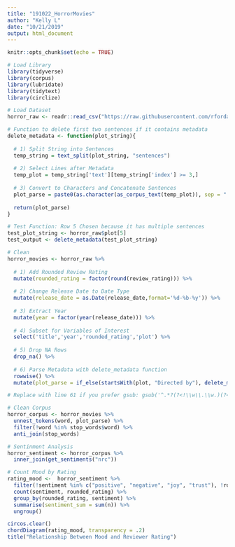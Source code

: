 ```yaml
---
title: "191022_HorrorMovies"
author: "Kelly L"
date: "10/21/2019"
output: html_document
---
```


```r
knitr::opts_chunk$set(echo = TRUE)

# Load Library
library(tidyverse)
library(corpus)
library(lubridate)
library(tidytext)
library(circlize)

# Load Dataset
horror_raw <- readr::read_csv("https://raw.githubusercontent.com/rfordatascience/tidytuesday/master/data/2019/2019-10-22/horror_movies.csv")

# Function to delete first two sentences if it contains metadata
delete_metadata <- function(plot_string){
  
  # 1) Split String into Sentences
  temp_string = text_split(plot_string, "sentences")
  
  # 2) Select Lines after Metadata
  temp_plot = temp_string['text'][temp_string['index'] >= 3,]
  
  # 3) Convert to Characters and Concatenate Sentences
  plot_parse = paste0(as.character(as_corpus_text(temp_plot)), sep = " ", collapse = "")
  
  return(plot_parse)
}

# Test Function: Row 5 Chosen because it has multiple sentences 
test_plot_string <- horror_raw$plot[5] 
test_output <- delete_metadata(test_plot_string)
```

```r
# Clean
horror_movies <- horror_raw %>% 
  
  # 1) Add Rounded Review Rating
  mutate(rounded_rating = factor(round(review_rating))) %>% 
  
  # 2) Change Release Date to Date Type
  mutate(release_date = as.Date(release_date,format='%d-%b-%y')) %>% 
  
  # 3) Extract Year
  mutate(year = factor(year(release_date))) %>% 
  
  # 4) Subset for Variables of Interest
  select('title','year','rounded_rating','plot') %>% 
  
  # 5) Drop NA Rows
  drop_na() %>% 
  
  # 6) Parse Metadata with delete_metadata function
  rowwise() %>% 
  mutate(plot_parse = if_else(startsWith(plot, "Directed by"), delete_metadata(plot),plot))

# Replace with line 61 if you prefer gsub: gsub('^.*?(?<!\\w\\.\\w.)(?<![A-Z]\\.)(?<=\\.)\\s.*?(?<!\\w\\.\\w.)(?<![A-Z]\\.)(?<=\\.)\\s', '', plot, perl = T),
```

```r
# Clean Corpus 
horror_corpus <- horror_movies %>%
  unnest_tokens(word, plot_parse) %>%
  filter(!word %in% stop_words$word) %>% 
  anti_join(stop_words)

# Sentinment Analysis
horror_sentiment <- horror_corpus %>%
  inner_join(get_sentiments("nrc"))
```


```r
# Count Mood by Rating
rating_mood <-  horror_sentiment %>%
  filter(!sentiment %in% c("positive", "negative", "joy", "trust"), !rounded_rating %in% c(1, 2, 9, 10)) %>%
  count(sentiment, rounded_rating) %>%
  group_by(rounded_rating, sentiment) %>%
  summarise(sentiment_sum = sum(n)) %>%
  ungroup()

circos.clear()
chordDiagram(rating_mood, transparency = .2)
title("Relationship Between Mood and Reviewer Rating")
```